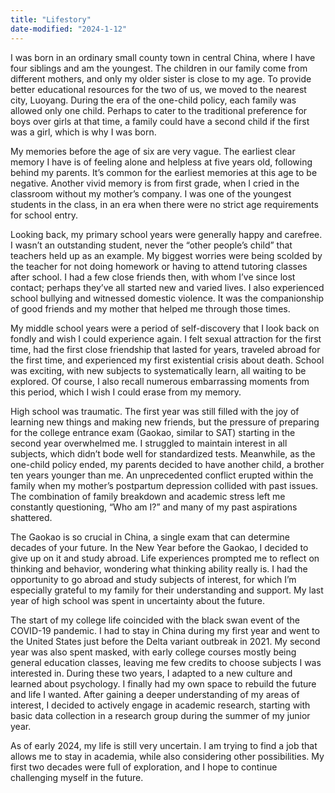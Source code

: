 ```yaml
---
title: "Lifestory"
date-modified: "2024-1-12"
---
```


I was born in an ordinary small county town in central China, where I have four siblings and am the youngest. The children in our family come from different mothers, and only my older sister is close to my age. To provide better educational resources for the two of us, we moved to the nearest city, Luoyang. During the era of the one-child policy, each family was allowed only one child. Perhaps to cater to the traditional preference for boys over girls at that time, a family could have a second child if the first was a girl, which is why I was born.

My memories before the age of six are very vague. The earliest clear memory I have is of feeling alone and helpless at five years old, following behind my parents. It's common for the earliest memories at this age to be negative. Another vivid memory is from first grade, when I cried in the classroom without my mother's company. I was one of the youngest students in the class, in an era when there were no strict age requirements for school entry.

Looking back, my primary school years were generally happy and carefree. I wasn't an outstanding student, never the "other people's child" that teachers held up as an example. My biggest worries were being scolded by the teacher for not doing homework or having to attend tutoring classes after school. I had a few close friends then, with whom I've since lost contact; perhaps they've all started new and varied lives. I also experienced school bullying and witnessed domestic violence. It was the companionship of good friends and my mother that helped me through those times.

My middle school years were a period of self-discovery that I look back on fondly and wish I could experience again. I felt sexual attraction for the first time, had the first close friendship that lasted for years, traveled abroad for the first time, and experienced my first existential crisis about death. School was exciting, with new subjects to systematically learn, all waiting to be explored. Of course, I also recall numerous embarrassing moments from this period, which I wish I could erase from my memory.

High school was traumatic. The first year was still filled with the joy of learning new things and making new friends, but the pressure of preparing for the college entrance exam (Gaokao, similar to SAT) starting in the second year overwhelmed me. I struggled to maintain interest in all subjects, which didn't bode well for standardized tests. Meanwhile, as the one-child policy ended, my parents decided to have another child, a brother ten years younger than me. An unprecedented conflict erupted within the family when my mother's postpartum depression collided with past issues. The combination of family breakdown and academic stress left me constantly questioning, "Who am I?" and many of my past aspirations shattered.

The Gaokao is so crucial in China, a single exam that can determine decades of your future. In the New Year before the Gaokao, I decided to give up on it and study abroad. Life experiences prompted me to reflect on thinking and behavior, wondering what thinking ability really is. I had the opportunity to go abroad and study subjects of interest, for which I'm especially grateful to my family for their understanding and support. My last year of high school was spent in uncertainty about the future.

The start of my college life coincided with the black swan event of the COVID-19 pandemic. I had to stay in China during my first year and went to the United States just before the Delta variant outbreak in 2021. My second year was also spent masked, with early college courses mostly being general education classes, leaving me few credits to choose subjects I was interested in. During these two years, I adapted to a new culture and learned about psychology. I finally had my own space to rebuild the future and life I wanted. After gaining a deeper understanding of my areas of interest, I decided to actively engage in academic research, starting with basic data collection in a research group during the summer of my junior year.

As of early 2024, my life is still very uncertain. I am trying to find a job that allows me to stay in academia, while also considering other possibilities. My first two decades were full of exploration, and I hope to continue challenging myself in the future.
